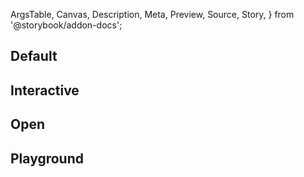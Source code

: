 <!-- @prettier -->

  ArgsTable,
  Canvas,
  Description,
  Meta,
  Preview,
  Source,
  Story,
} from '@storybook/addon-docs';


<Meta
  title="Material UI/Tooltip"
  component={Tooltip}
  parameters={{}}
  render={Template}
/>

<Description of={Tooltip} />

## Default

<Canvas>
  <Story name="Default" args={{}}/>
</Canvas>

## Interactive

<Canvas>
  <Story
    name="Interactive"
    args={{
      interactive: true,
      title: 'You can highlight this text.',
    }}
  />
</Canvas>

## Open

<Canvas>
  <Story
    name="Open"
    args={{
      open: true,
    }}
  />
</Canvas>


## Playground

<Canvas isColumn>
  <Story
    name="Playground"
    args={{
      arrow: true,
      title: 'tooltip text goes here',
      placement: 'right',
    }}
  />
</Canvas>

<ArgsTable story="Playground" />
